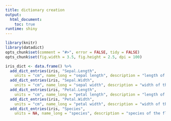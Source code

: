 ```yaml
---
title: dictionary creation
output:
  html_document:
    toc: true
runtime: shiny
---
```


<!--
%\VignetteEngine{knitr}
%\VignetteIndexEntry{dictionary creation}
-->

```r
library(knitr)
library(datadict)
opts_chunk$set(comment = "#>", error = FALSE, tidy = FALSE)
opts_chunk$set(fig.width = 3.5, fig.height = 2.5, dpi = 100)
```

```r
iris_dict <- data.frame() %>%
  add_dict_entries(iris, "Sepal.Length", 
    units = "cm", name_long = "sepal length", description = "length of the sepal") %>%
  add_dict_entries(iris, "Sepal.Width", 
    units = "cm", name_long = "sepal width", description = "width of the sepal") %>%
  add_dict_entries(iris, "Petal.Length", 
    units = "cm", name_long = "petal length", description = "length of the petal") %>%
  add_dict_entries(iris, "Petal.Width", 
    units = "cm", name_long = "petal width", description = "width of the petal") %>%
  add_dict_entries(iris, "Species",
    units = NA, name_long = "species", description = "species of the flower") 
```